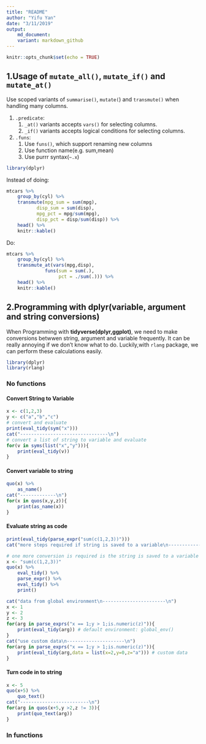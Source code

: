```yaml
---
title: "README"
author: "Yifu Yan"
date: "3/11/2019"
output: 
    md_document:
    variant: markdown_github
---
```


```r
knitr::opts_chunk$set(echo = TRUE)
```


## 1.Usage of `mutate_all()`, `mutate_if()` and `mutate_at()`

Use scoped variants of `summarise()`, `mutate(`) and `transmute()` when handling many columns. 

1. `.predicate`:
    1. `_at()` variants accepts `vars()` for selecting columns.
    1. `_if()` variants accepts logical conditions for selecting columns.
1. `.funs`:
    1. Use `funs()`, which support renaming new columns
    2. Use function name(e.g. sum,mean)
    3. Use purrr syntax(`~.x`)

```r
library(dplyr)
```


Instead of doing:

```r
mtcars %>%
    group_by(cyl) %>%
    transmute(mpg_sum = sum(mpg),
           disp_sum = sum(disp),
           mpg_pct = mpg/sum(mpg),
           disp_pct = disp/sum(disp)) %>%
    head() %>%
    knitr::kable()
```


Do:

```r
mtcars %>%
    group_by(cyl) %>%
    transmute_at(vars(mpg,disp),
              funs(sum = sum(.),
                   pct = ./sum(.))) %>%
    head() %>%
    knitr::kable()
```

## 2.Programming with dplyr(variable, argument and string conversions)

When Programming with **tidyverse(dplyr,ggplot)**, we need to make conversions betwwen string, argument and variable frequently. It can be really annoying if we don't know what to do. Luckily,with `rlang` package, we can perform these calculations easily.

```r
library(dplyr)
library(rlang)
```

### No functions

#### Convert String to Variable

```r
x <- c(1,2,3) 
y <- c("a","b","c")
# convert and evaluate
print(eval_tidy(sym("x")))
cat("--------------------------------\n")
# convert a list of string to variable and evaluate
for(v in syms(list("x","y"))){
    print(eval_tidy(v))
}
```

#### Convert variable to string

```r
quo(x) %>%
    as_name()
cat("-------------\n")
for(x in quos(x,y,z)){
    print(as_name(x))
}
```

#### Evaluate string as code
```r
print(eval_tidy(parse_expr("sum(c(1,2,3))")))
cat("more steps required if string is saved to a variable\n--------------------------------\n")

# one more conversion is required is the string is saved to a variable
x <- "sum(c(1,2,3))"
quo(x) %>%
    eval_tidy() %>%
    parse_expr() %>%
    eval_tidy() %>%
    print()

cat("data from global environment\n-----------------------\n")
x <- 1
y <- 2
z <- 3
for(arg in parse_exprs("x == 1;y > 1;is.numeric(z)")){
    print(eval_tidy(arg)) # default environment: global_env()
}
cat("use custom data\n---------------------\n")
for(arg in parse_exprs("x == 1;y > 1;is.numeric(z)")){
    print(eval_tidy(arg,data = list(x=2,y=0,z="a"))) # custom data
}

```

#### Turn code in to string

```r
x <- 5
quo(x+5) %>% 
    quo_text()
cat("-------------------------\n")
for(arg in quos(x+5,y >2,z != 3)){
    print(quo_text(arg))
}
```



### In functions

